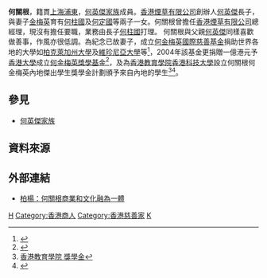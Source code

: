 '''何關根'''，籍貫[[上海|上海]][[浦東|浦東]]，[[何英傑家族|何英傑家族]]成員。[[香港煙草有限公司|香港煙草有限公司]]創辦人[[何英傑|何英傑]]長子，與妻子[[金梅英|金梅英]]育有[[何柱國_(香港)|何柱國]]及[[何定國|何定國]]等兩子一女。何關根曾擔任[[香港煙草有限公司|香港煙草有限公司]]總經理，現沒有擔任要職，業務由長子[[何柱國_(香港)|何柱國]]打理。
何關根與父親[[何英傑|何英傑]]同樣喜歡做善事，作風亦很低調。為紀念已故妻子，成立[[何金梅英國際慈善基金|何金梅英國際慈善基金]]捐助世界各地的大學如[[柏克萊加州大學|柏克萊加州大學]]及[[維珍尼亞大學|維珍尼亞大學]]等<ref>{{Cite web |url=http://www.smrc8a.org/cu_future/news_others.html |title=徐立之盼設5億基金資助500學生入港大 |accessdate=2010-01-23 |archive-date=2010-03-28 |archive-url=https://web.archive.org/web/20100328025331/http://www.smrc8a.org/cu_future/news_others.html |dead-url=yes }}</ref>，2004年該基金更捐贈一億港元予[[香港大學|香港大學]]成立[[何金梅英獎學基金|何金梅英獎學基金]]<ref>{{Cite web |url=http://news.xinhuanet.com/fortune/2006-08/26/content_5009327.htm |title=部分富豪近年善舉 |accessdate=2011-12-02 |archive-date=2017-06-13 |archive-url=https://web.archive.org/web/20170613110725/http://news.xinhuanet.com/fortune/2006-08/26/content_5009327.htm |dead-url=no }}</ref>，及為[[香港教育學院|香港教育學院]][[香港科技大學|香港科技大學]]設立何關根何金梅英內地傑出學生獎學金計劃頒予來自內地的學生<ref>[http://www.ied.edu.hk/reg/Handbook/hb_std-finance_chi.pdf 香港教育學院 獎學金]{{dead link|date=2017年11月 |bot=InternetArchiveBot |fix-attempted=yes }}</ref><ref>{{Cite web |url=http://genesis.ust.hk/archive/pdf/awardees_jul2004.pdf |title=香港科技大學 同創 |accessdate=2010-01-23 |archive-date=2007-01-27 |archive-url=https://web.archive.org/web/20070127050224/http://genesis.ust.hk/archive/pdf/awardees_jul2004.pdf |dead-url=no }}</ref>。

==參見==
*[[何英傑家族|何英傑家族]]

==資料來源==
<references/>

==外部連結==
*[http://hk.myblog.yahoo.com/jw!JCaW4vCaGQfAvHC8IM3DWCVUuQe8/article?mid=1916 柏楊：何關根商業和文化融為一體]

{{hk-bio-stub}}

[[Category:上海人|H]]
[[Category:香港商人|Category:香港商人]]
[[Category:香港慈善家|Category:香港慈善家]]
[[Category:何姓|K]]
